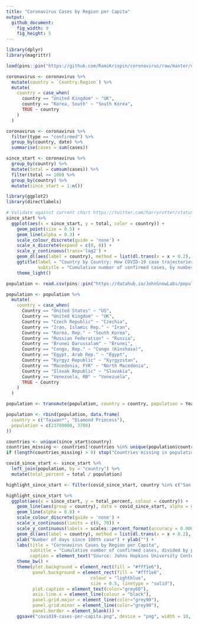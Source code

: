 ```yaml
---
title: "Coronavirus Cases by Region per Capita"
output:
  github_document:
    fig_width: 9
    fig_height: 5
---
```


```r
library(dplyr)
library(magrittr)

load(pins::pin("https://github.com/RamiKrispin/coronavirus/raw/master/data/coronavirus.rda"))

coronavirus <- coronavirus %>%
  mutate(country = `Country.Region`) %>%
  mutate(
    country = case_when(
      country == "United Kingdom" ~ "UK",
      country == "Korea, South" ~ "South Korea",
      TRUE ~ country
    )
  )

coronavirus <- coronavirus %>%
  filter(type == "confirmed") %>%
  group_by(country, date) %>%
  summarise(cases = sum(cases))

since_start <- coronavirus %>%
  group_by(country) %>%
  mutate(total = cumsum(cases)) %>%
  filter(total >= 100) %>%
  group_by(country) %>%
  mutate(since_start = 1:n())
```

```r
library(ggplot2)
library(directlabels)

# Validate against current chart https://twitter.com/harryrutter/status/1244253749520084992/photo/1
since_start %>%
  ggplot(aes(x = since_start, y = total, color = country)) +
    geom_point(size = 0.5) +
    geom_line(alpha = 0.3) +
    scale_colour_discrete(guide = 'none') +
    scale_x_discrete(expand = c(0, 8)) +
    scale_y_continuous(trans='log2') +
    geom_dl(aes(label = country), method = list(dl.trans(x = x + 0.2), "last.points", cex = 0.8)) +
    ggtitle(label = "Country by Country: How COVID-19 case trajectories compare",
            subtitle = "Cumulative number of confirmed cases, by number of days since 100th case") +
    theme_light()
```

```r
population <- read.csv(pins::pin("https://datahub.io/JohnSnowLabs/population-figures-by-country/r/population-figures-by-country-csv.csv"), stringsAsFactors = F)

population <- population %>%
  mutate(
    country = case_when(
      Country == "United States" ~ "US",
      Country == "United Kingdom" ~ "UK",
      Country == "Czech Republic" ~ "Czechia",
      Country == "Iran, Islamic Rep." ~ "Iran",
      Country == "Korea, Rep." ~ "South Korea",
      Country == "Russian Federation" ~ "Russia",
      Country == "Brunei Darussalam" ~ "Brunei",
      Country == "Congo, Rep." ~ "Congo (Kinshasa)",
      Country == "Egypt, Arab Rep." ~ "Egypt",
      Country == "Kyrgyz Republic" ~ "Kyrgyzstan",
      Country == "Macedonia, FYR" ~ "North Macedonia",
      Country == "Slovak Republic" ~ "Slovakia",
      Country == "Venezuela, RB" ~ "Venezuela",
      TRUE ~ Country
    )
  )

population <- transmute(population, country = country, population = Year_2016)

population <- rbind(population, data.frame(
  country = c("Taiwan*", "Diamond Princess"),
  population = c(23780000, 3700)
))

countries <- unique(since_start$country)
countries_missing <- countries[!countries %in% unique(population$country)]
if (length(countries_missing) > 0) stop("Countries missing in population table: ", paste0(countries_missing, collapse = "; "))
```

```r
covid_since_start <- since_start %>%
  left_join(population, by = "country") %>%
  mutate(total_percent = total / population)

highlight_since_start <- filter(covid_since_start, country %in% c("San Marino", "Andorra", "Iceland", "India", "Luxembourg", "US", "Spain", "Italy", "Japan", "China", "Iran", "UK", "South Korea", "Singapore", "Diamond Princess", "Vietnam", "Taiwan*", "Thailand", "Germany", "France", "Monaco"))

highlight_since_start %>%
  ggplot(aes(x = since_start, y = total_percent, colour = country)) +
    geom_line(aes(group = country), data = covid_since_start, alpha = 0.3, colour = "grey") +
    geom_line(alpha = 0.8) +
    scale_colour_discrete(guide = 'none') +
    scale_x_continuous(limits = c(0, 70)) +
    scale_y_continuous(labels = scales::percent_format(accuracy = 0.0001), trans='log2') +
    geom_dl(aes(label = country), method = list(dl.trans(x = x + 0.2), "last.points", cex = 0.7)) +
    xlab("Number of days since 100th case") + ylab("") +
    labs(title = "Coronavirus Cases by Region per Capita",
         subtitle = "Cumulative number of confirmed cases, divided by population, since 100th case",
         caption = element_text("Source: Johns Hopkins University Center for Systems Science and Engineering. Data Updated: March 28, 2020\nFigure: github.com/javierluraschi/c19chart", color="grey")) +
    theme_bw() + 
    theme(plot.background = element_rect(fill = "#fff1e6"),
          panel.background = element_rect(fill = "#fff1e6",
                                colour = "lightblue",
                                size = 0.5, linetype = "solid"),
          plot.caption = element_text(color="grey60"),
          axis.line.x = element_line(colour = "black"),
          panel.grid.major = element_line(color="grey90"),
          panel.grid.minor = element_line(color="grey90"),
          panel.border = element_blank()) +
    ggsave("covid19-cases-per-capita.png", device = "png", width = 10, height = 5)
```


